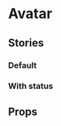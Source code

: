 

# Avatar

<Meta title="UI Kit/Avatar" component={Avatar} />

## Stories

### Default

<Preview withToolbar>
  <Story name="default">
    <div
      style={{
        display: 'flex',
      }}
    >
      <div
        style={{
          width: '60px',
          height: '60px',
          marginRight: '20px',
        }}
      >
        <Avatar src="https://is3-ssl.mzstatic.com/image/thumb/Purple128/v4/93/fa/46/93fa4642-7e3c-8610-52fa-d270236a892b/AppIcon-1x_U007emarketing-85-220-0-6.png/1200x630bb.jpg" />
      </div>
    </div>
  </Story>
</Preview>

### With status

<Preview withToolbar>
  <Story name="with status">
    <div
      style={{
        display: 'flex',
      }}
    >
      <div
        style={{
          width: '60px',
          height: '60px',
          marginRight: '20px',
        }}
      >
        <Avatar
          isOnline={true}
          showStatus={true}
          src="https://is3-ssl.mzstatic.com/image/thumb/Purple128/v4/93/fa/46/93fa4642-7e3c-8610-52fa-d270236a892b/AppIcon-1x_U007emarketing-85-220-0-6.png/1200x630bb.jpg"
        />
      </div>
      <div
        style={{
          width: '60px',
          height: '60px',
        }}
      >
        <Avatar
          isOnline={false}
          showStatus={true}
          src="https://is3-ssl.mzstatic.com/image/thumb/Purple128/v4/93/fa/46/93fa4642-7e3c-8610-52fa-d270236a892b/AppIcon-1x_U007emarketing-85-220-0-6.png/1200x630bb.jpg"
        />
      </div>
    </div>
  </Story>
</Preview>

## Props

<Props of={Avatar} />
